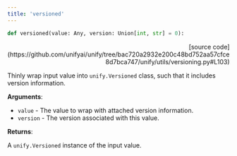 ```yaml
---
title: 'versioned'
---
```


```python
def versioned(value: Any, version: Union[int, str] = 0):
```

<p align="right">[source code](https://github.com/unifyai/unify/tree/bac720a2932e200c48bd752aa57cfce8d7bca747/unify/utils/versioning.py#L103)</p>

Thinly wrap input value into `unify.Versioned` class, such that it includes version
information.

**Arguments**:

- `value` - The value to wrap with attached version information.
- `version` - The version associated with this value.



**Returns**:

A `unify.Versioned` instance of the input value.